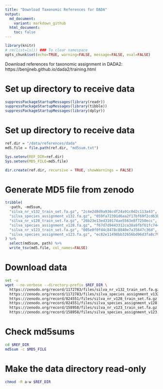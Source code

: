 ```yaml
---
title: "Download Taxonomic References for DADA"
output:
  md_document:
    variant: markdown_github
  html_document:
    toc: false
---
```


```r
library(knitr)
# rm(list=ls()) ### To clear namespace
opts_chunk$set(echo=TRUE, warning=FALSE, message=FALSE, eval=FALSE)
```

Download references for taxonomic assignment in DADA2:  https://benjjneb.github.io/dada2/training.html





# Set up directory to receive data
```r
suppressPackageStartupMessages(library(readr))
suppressPackageStartupMessages(library(tibble))
suppressPackageStartupMessages(library(dplyr))
```

# Set up directory to receive data
```r
ref.dir = "/data/references/dada"
md5.file = file.path(ref.dir, "md5sum.txt")

Sys.setenv(REF_DIR=ref.dir)
Sys.setenv(MD5_FILE=md5.file)

dir.create(ref.dir, recursive = TRUE, showWarnings = FALSE)
```

# Generate MD5 file from zenodo
```r
tribble(
  ~path, ~md5sum,
  "silva_nr_v132_train_set.fa.gz", "2c4e2d8d9a936cdf24a91c0d2c113a43", 
  "silva_species_assignment_v132.fa.gz", "059fa72391d6aa2f17bf69f2cd63b8ea", 
  "silva_nr_v128_train_set.fa.gz", "26b23e13ed310174ae5563e8f7258ecc",
  "silva_species_assignment_v128.fa.gz", "f67d7d9443312ca38a9fbf61fc744ae4",
  "silva_nr_v123_train_set.fa.gz", "005e0f0fd4c8478c8840e7a35647c36d", 
  "silva_species_assignment_v123.fa.gz", "ec82e11498bb32656bd96d3fa8c79c76"
) %>%
  select(md5sum, path) %>%
  write_tsv(md5.file, col_names=FALSE)
```


# Download data
```bash
set -u
wget --no-verbose --directory-prefix $REF_DIR \
  https://zenodo.org/record/1172783/files/silva_nr_v132_train_set.fa.gz \
  https://zenodo.org/record/1172783/files/silva_species_assignment_v132.fa.gz \
  https://zenodo.org/record/824551/files/silva_nr_v128_train_set.fa.gz \
  https://zenodo.org/record/824551/files/silva_species_assignment_v128.fa.gz \
  https://zenodo.org/record/158958/files/silva_nr_v123_train_set.fa.gz \
  https://zenodo.org/record/158958/files/silva_species_assignment_v123.fa.gz
```

# Check md5sums
```bash
cd $REF_DIR
md5sum -c $MD5_FILE
```

# Make the data directory read-only
```bash
chmod -R a-w $REF_DIR
```
